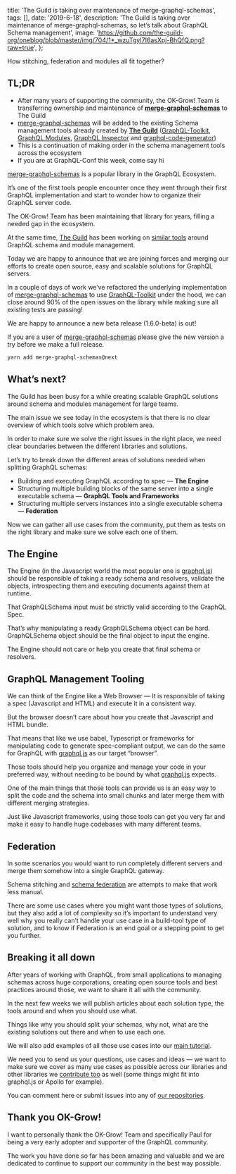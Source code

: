
  title: 'The Guild is taking over maintenance of merge-graphql-schemas',
  tags: [],
  date: '2019-6-18',
  description:
    'The Guild is taking over maintenance of merge-graphql-schemas, so let’s talk about GraphQL Schema management',
  image:
    'https://github.com/the-guild-org/oneblog/blob/master/img/704/1*_wzuTgyI7I6asXpj-BhQfQ.png?raw=true',
};


How stitching, federation and modules all fit together?

## TL;DR

- After many years of supporting the community, the OK-Grow! Team is transferring ownership and maintenance of [**merge-graphql-schemas**](https://github.com/urigo/merge-graphql-schemas) to The Guild
- [merge-graphql-schemas](https://github.com/urigo/merge-graphql-schemas) will be added to the existing Schema management tools already created by [**The Guild**](https://github.com/the-guild-org) ([GraphQL-Toolkit](https://github.com/ardatan/graphql-toolkit), [GraphQL Modules](https://github.com/urigo/graphql-modules), [GraphQL Inspector](https://github.com/kamilkisiela/graphql-inspector) and [graphql-code-generator](https://graphql-code-generator.com/))
- This is a continuation of making order in the schema management tools across the ecosystem
- If you are at GraphQL-Conf this week, come say hi

[merge-graphql-schemas](https://github.com/urigo/merge-graphql-schemas) is a popular library in the GraphQL Ecosystem.

It’s one of the first tools people encounter once they went through their first GraphQL implementation and start to wonder how to organize their GraphQL server code.

The OK-Grow! Team has been maintaining that library for years, filling a needed gap in the ecosystem.

At the same time, [The Guild](https://github.com/the-guild-org) has been working on [similar tools](https://github.com/the-guild-org/Stack) around GraphQL schema and module management.

Today we are happy to announce that we are joining forces and merging our efforts to create open source, easy and scalable solutions for GraphQL servers.

In a couple of days of work we’ve refactored the underlying implementation of [merge-graphql-schemas](https://github.com/urigo/merge-graphql-schemas) to use [GraphQL-Toolkit](https://github.com/ardatan/graphql-toolkit) under the hood, we can close around 90% of the open issues on the library while making sure all existing tests are passing!

We are happy to announce a new beta release (1.6.0-beta) is out!

If you are a user of [merge-graphql-schemas](https://github.com/urigo/merge-graphql-schemas) please give the new version a try before we make a full release.

```bash
yarn add merge-graphql-schemas@next
```

## What’s next?

The Guild has been busy for a while creating scalable GraphQL solutions around schema and modules management for large teams.

The main issue we see today in the ecosystem is that there is no clear overview of which tools solve which problem area.

In order to make sure we solve the right issues in the right place, we need clear boundaries between the different libraries and solutions.

Let’s try to break down the different areas of solutions needed when splitting GraphQL schemas:

- Building and executing GraphQL according to spec — **The Engine**
- Structuring multiple building blocks of the same server into a single executable schema — **GraphQL Tools and Frameworks**
- Structuring multiple servers instances into a single executable schema — **Federation**

Now we can gather all use cases from the community, put them as tests on the right library and make sure we solve each one of them.

## The Engine

The Engine (in the Javascript world the most popular one is [graphql.js](https://github.com/graphql/graphql-js)) should be responsible of taking a ready schema and resolvers, validate the objects, introspecting them and executing documents against them at runtime.

That GraphQLSchema input must be strictly valid according to the GraphQL Spec.

That’s why manipulating a ready GraphQLSchema object can be hard. GraphQLSchema object should be the final object to input the engine.

The Engine should not care or help you create that final schema or resolvers.

## GraphQL Management Tooling

We can think of the Engine like a Web Browser — It is responsible of taking a spec (Javascript and HTML) and execute it in a consistent way.

But the browser doesn’t care about how you create that Javascript and HTML bundle.

That means that like we use babel, Typescript or frameworks for manipulating code to generate spec-compliant output, we can do the same for GraphQL with [graphql.js](https://github.com/graphql/graphql-js) as our target “browser”.

Those tools should help you organize and manage your code in your preferred way, without needing to be bound by what [graphql.js](https://github.com/graphql/graphql-js) expects.

One of the main things that those tools can provide us is an easy way to split the code and the schema into small chunks and later merge them with different merging strategies.

Just like Javascript frameworks, using those tools can get you very far and make it easy to handle huge codebases with many different teams.

## Federation

In some scenarios you would want to run completely different servers and merge them somehow into a single GraphQL gateway.

Schema stitching and [schema federation](https://www.apollographql.com/docs/apollo-server/federation/federation-spec/) are attempts to make that work less manual.

There are some use cases where you might want those types of solutions, but they also add a lot of complexity so it’s important to understand very well why you really can’t handle your use case in a build-tool type of solution, and to know if Federation is an end goal or a stepping point to get you further.

## Breaking it all down

After years of working with GraphQL, from small applications to managing schemas across huge corporations, creating open source tools and best practices around those, we want to share it all with the community.

In the next few weeks we will publish articles about each solution type, the tools around and when you should use what.

Things like why you should split your schemas, why not, what are the existing solutions out there and when to use each one.

We will also add examples of all those use cases into our [main tutorial](https://www.tortilla.academy/Urigo/WhatsApp-Clone-Tutorial/).

We need you to send us your questions, use cases and ideas — we want to make sure we cover as many use cases as possible across our libraries and other libraries we [contribute too](https://github.com/apollographql/graphql-tools/pull/1150) as well (some things might fit into graphql.js or Apollo for example).

You can comment here or submit issues into any of [our repositories](https://github.com/the-guild-org/Stack).

## Thank you OK-Grow!

I want to personally thank the OK-Grow! Team and specifically Paul for being a very early adopter and supporter of the GraphQL community.

The work you have done so far has been amazing and valuable and we are dedicated to continue to support our community in the best way possible.
